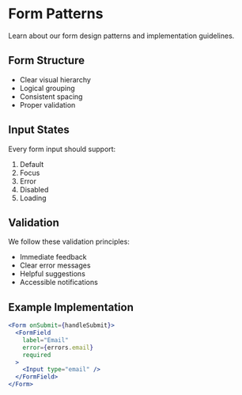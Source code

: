 
<Meta title="Patterns/Forms" />

# Form Patterns

Learn about our form design patterns and implementation guidelines.

## Form Structure

- Clear visual hierarchy
- Logical grouping
- Consistent spacing
- Proper validation

## Input States

Every form input should support:
1. Default
2. Focus
3. Error
4. Disabled
5. Loading

## Validation

We follow these validation principles:
- Immediate feedback
- Clear error messages
- Helpful suggestions
- Accessible notifications

## Example Implementation

```jsx
<Form onSubmit={handleSubmit}>
  <FormField
    label="Email"
    error={errors.email}
    required
  >
    <Input type="email" />
  </FormField>
</Form>
```